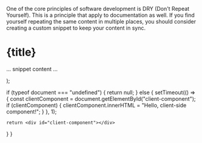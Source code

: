 One of the core principles of software development is DRY (Don't Repeat
Yourself). This is a principle that apply to documentation as
well. If you find yourself repeating the same content in multiple places, you
should consider creating a custom snippet to keep your content in sync.

  <div>
    <h1>{title}</h1>
    <p>... snippet content ...</p>
  </div>
);

  if (typeof document === "undefined") {
    return null;
  } else {
    setTimeout(() => {
      const clientComponent = document.getElementById("client-component");
      if (clientComponent) {
        clientComponent.innerHTML = "Hello, client-side component!";
      }
    }, 1);

    return <div id="client-component"></div>
  }
}
